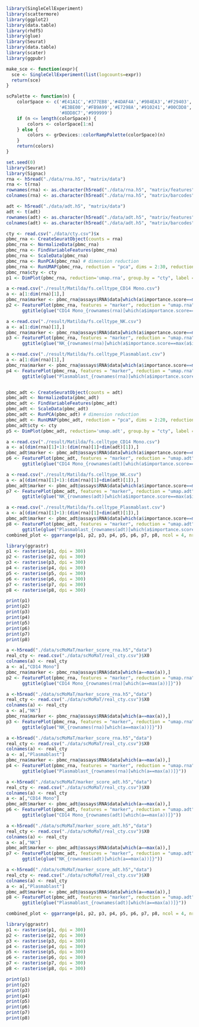 ```r
library(SingleCellExperiment)
library(scattermore)
library(ggplot2)
library(data.table)
library(rhdf5)
library(glue)
library(Seurat)
library(data.table)
library(scater)
library(ggpubr) 

make_sce <- function(expr){
  sce <- SingleCellExperiment(list(logcounts=expr))
  return(sce)
}

scPalette <- function(n) {
    colorSpace <- c('#E41A1C','#377EB8','#4DAF4A','#984EA3','#F29403','#F781BF','#BC9DCC','#A65628','#54B0E4','#222F75','#1B9E77','#B2DF8A',
                    '#E3BE00','#FB9A99','#E7298A','#910241','#00CDD8','#A6CEE3','#CE1261','#5E4FA2','#8CA77B','#00441B','#DEDC00','#B3DE69',
                    '#8DD8C7','#999999')
    if (n <= length(colorSpace)) {
        colors <- colorSpace[1:n]
    } else {
        colors <- grDevices::colorRampPalette(colorSpace)(n)
    }
    return(colors)
}
```

```r
set.seed(0)
library(Seurat)
library(Signac)
rna <- h5read("./data/rna.h5", "matrix/data")
rna <- t(rna)
rownames(rna) <- as.character(h5read("./data/rna.h5", "matrix/features"))
colnames(rna) <- as.character(h5read("./data/rna.h5", "matrix/barcodes"))

adt <- h5read("./data/adt.h5", "matrix/data")
adt <- t(adt)
rownames(adt) <- as.character(h5read("./data/adt.h5", "matrix/features"))
colnames(adt) <- as.character(h5read("./data/adt.h5", "matrix/barcodes"))

cty <- read.csv("./data/cty.csv")$x
pbmc_rna <- CreateSeuratObject(counts = rna)
pbmc_rna <- NormalizeData(pbmc_rna)
pbmc_rna <- FindVariableFeatures(pbmc_rna)
pbmc_rna <- ScaleData(pbmc_rna)
pbmc_rna <- RunPCA(pbmc_rna) # dimension reduction
pbmc_rna <- RunUMAP(pbmc_rna, reduction = "pca", dims = 2:30, reduction.name = "umap.rna", reduction.key = "rnaUMAP_")
pbmc_rna$cty <- cty
p1 <- DimPlot(pbmc_rna, reduction='umap.rna', group.by = "cty", label = FALSE) +NoLegend() 

a <-read.csv("./result/Matilda/fs.celltype_CD14 Mono.csv")
a <- a[1:dim(rna)[1],]
pbmc_rna$marker <- pbmc_rna@assays$RNA$data[which(a$importance.score==max(a$importance.score)),]
p2 <- FeaturePlot(pbmc_rna, features = "marker", reduction = "umap.rna")+ 
      ggtitle(glue("CD14 Mono_{rownames(rna)[which(a$importance.score==max(a$importance.score))]}"))

a <-read.csv("./result/Matilda/fs.celltype_NK.csv")
a <- a[1:dim(rna)[1],]
pbmc_rna$marker <- pbmc_rna@assays$RNA$data[which(a$importance.score==max(a$importance.score)),]
p3 <- FeaturePlot(pbmc_rna, features = "marker", reduction = "umap.rna")+ 
      ggtitle(glue("NK_{rownames(rna)[which(a$importance.score==max(a$importance.score))]}"))

a <-read.csv("./result/Matilda/fs.celltype_Plasmablast.csv")
a <- a[1:dim(rna)[1],]
pbmc_rna$marker <- pbmc_rna@assays$RNA$data[which(a$importance.score==max(a$importance.score)),]
p4 <- FeaturePlot(pbmc_rna, features = "marker", reduction = "umap.rna")+ 
      ggtitle(glue("Plasmablast_{rownames(rna)[which(a$importance.score==max(a$importance.score))]}"))


pbmc_adt <- CreateSeuratObject(counts = adt)
pbmc_adt <- NormalizeData(pbmc_adt)
pbmc_adt <- FindVariableFeatures(pbmc_adt)
pbmc_adt <- ScaleData(pbmc_adt)
pbmc_adt <- RunPCA(pbmc_adt) # dimension reduction
pbmc_adt <- RunUMAP(pbmc_adt, reduction = "pca", dims = 2:20, reduction.name = "umap.adt", reduction.key = "adtUMAP_")
pbmc_adt$cty <- cty
p5 <- DimPlot(pbmc_adt, reduction='umap.adt', group.by = "cty", label = FALSE) #+ #NoLegend() 

a <-read.csv("./result/Matilda/fs.celltype_CD14 Mono.csv")
a <- a[(dim(rna)[1]+1):(dim(rna)[1]+dim(adt)[1]),]
pbmc_adt$marker <- pbmc_adt@assays$RNA$data[which(a$importance.score==max(a$importance.score)),]
p6 <- FeaturePlot(pbmc_adt, features = "marker", reduction = "umap.adt")+ 
      ggtitle(glue("CD14 Mono_{rownames(adt)[which(a$importance.score==max(a$importance.score))]}"))

a <-read.csv("./result/Matilda/fs.celltype_NK.csv")
a <- a[(dim(rna)[1]+1):(dim(rna)[1]+dim(adt)[1]),]
pbmc_adt$marker <- pbmc_adt@assays$RNA$data[which(a$importance.score==max(a$importance.score)),]
p7 <- FeaturePlot(pbmc_adt, features = "marker", reduction = "umap.adt")+ 
      ggtitle(glue("NK_{rownames(adt)[which(a$importance.score==max(a$importance.score))]}"))

a <-read.csv("./result/Matilda/fs.celltype_Plasmablast.csv")
a <- a[(dim(rna)[1]+1):(dim(rna)[1]+dim(adt)[1]),]
pbmc_adt$marker <- pbmc_adt@assays$RNA$data[which(a$importance.score==max(a$importance.score)),]
p8 <- FeaturePlot(pbmc_adt, features = "marker", reduction = "umap.adt")+ 
      ggtitle(glue("Plasmablast_{rownames(adt)[which(a$importance.score==max(a$importance.score))]}"))
combined_plot <- ggarrange(p1, p2, p3, p4, p5, p6, p7, p8, ncol = 4, nrow = 2)

library(ggrastr)
p1 <- rasterise(p1, dpi = 300) 
p2 <- rasterise(p2, dpi = 300) 
p3 <- rasterise(p3, dpi = 300) 
p4 <- rasterise(p4, dpi = 300) 
p5 <- rasterise(p5, dpi = 300) 
p6 <- rasterise(p6, dpi = 300) 
p7 <- rasterise(p7, dpi = 300) 
p8 <- rasterise(p8, dpi = 300) 

print(p1)
print(p2)
print(p3)
print(p4)
print(p5)
print(p6)
print(p7)
print(p8)
```

```r
a <-h5read("./data/scMoMaT/marker_score_rna.h5","data")
real_cty <- read.csv("./data/scMoMaT/real_cty.csv")$X0
colnames(a) <- real_cty
a <- a[,"CD14 Mono"]
pbmc_rna$marker <- pbmc_rna@assays$RNA$data[which(a==max(a)),]
p2 <- FeaturePlot(pbmc_rna, features = "marker", reduction = "umap.rna")+ 
      ggtitle(glue("CD14 Mono_{rownames(rna)[which(a==max(a))]}"))

a <-h5read("./data/scMoMaT/marker_score_rna.h5","data")
real_cty <- read.csv("./data/scMoMaT/real_cty.csv")$X0
colnames(a) <- real_cty
a <- a[,"NK"]
pbmc_rna$marker <- pbmc_rna@assays$RNA$data[which(a==max(a)),]
p3 <- FeaturePlot(pbmc_rna, features = "marker", reduction = "umap.rna")+ 
      ggtitle(glue("NK_{rownames(rna)[which(a==max(a))]}"))

a <-h5read("./data/scMoMaT/marker_score_rna.h5","data")
real_cty <- read.csv("./data/scMoMaT/real_cty.csv")$X0
colnames(a) <- real_cty
a <- a[,"Plasmablast"]
pbmc_rna$marker <- pbmc_rna@assays$RNA$data[which(a==max(a)),]
p4 <- FeaturePlot(pbmc_rna, features = "marker", reduction = "umap.rna")+ 
      ggtitle(glue("Plasmablast_{rownames(rna)[which(a==max(a))]}"))

a <-h5read("./data/scMoMaT/marker_score_adt.h5","data")
real_cty <- read.csv("./data/scMoMaT/real_cty.csv")$X0
colnames(a) <- real_cty
a <- a[,"CD14 Mono"]
pbmc_adt$marker <- pbmc_adt@assays$RNA$data[which(a==max(a)),]
p6 <- FeaturePlot(pbmc_adt, features = "marker", reduction = "umap.adt")+ 
      ggtitle(glue("CD14 Mono_{rownames(adt)[which(a==max(a))]}"))

a <-h5read("./data/scMoMaT/marker_score_adt.h5","data")
real_cty <- read.csv("./data/scMoMaT/real_cty.csv")$X0
colnames(a) <- real_cty
a <- a[,"NK"]
pbmc_adt$marker <- pbmc_adt@assays$RNA$data[which(a==max(a)),]
p7 <- FeaturePlot(pbmc_adt, features = "marker", reduction = "umap.adt")+ 
      ggtitle(glue("NK_{rownames(adt)[which(a==max(a))]}"))

a <-h5read("./data/scMoMaT/marker_score_adt.h5","data")
real_cty <- read.csv("./data/scMoMaT/real_cty.csv")$X0
colnames(a) <- real_cty
a <- a[,"Plasmablast"]
pbmc_adt$marker <- pbmc_adt@assays$RNA$data[which(a==max(a)),]
p8 <- FeaturePlot(pbmc_adt, features = "marker", reduction = "umap.adt")+ 
      ggtitle(glue("Plasmablast_{rownames(adt)[which(a==max(a))]}"))

combined_plot <- ggarrange(p1, p2, p3, p4, p5, p6, p7, p8, ncol = 4, nrow = 2)

library(ggrastr)
p1 <- rasterise(p1, dpi = 300) 
p2 <- rasterise(p2, dpi = 300) 
p3 <- rasterise(p3, dpi = 300) 
p4 <- rasterise(p4, dpi = 300) 
p5 <- rasterise(p5, dpi = 300) 
p6 <- rasterise(p6, dpi = 300) 
p7 <- rasterise(p7, dpi = 300) 
p8 <- rasterise(p8, dpi = 300) 

print(p1)
print(p2)
print(p3)
print(p4)
print(p5)
print(p6)
print(p7)
print(p8)
```





